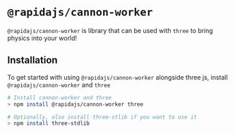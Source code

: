 
<Meta title="Getting Started / Introduction" />

# `@rapidajs/cannon-worker`

`@rapidajs/cannon-worker` is library that can be used with `three` to bring physics into your world!

## Installation

To get started with using `@rapidajs/cannon-worker` alongside three js, install `@rapidajs/cannon-worker` and `three`

```bash
# Install cannon-worker and three
> npm install @rapidajs/cannon-worker three

# Optionally, also install three-stlib if you want to use it
> npm install three-stdlib
```
